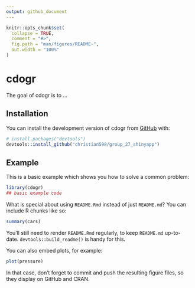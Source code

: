 ```yaml
---
output: github_document
---
```


<!-- README.md is generated from README.Rmd. Please edit that file -->

```r
knitr::opts_chunk$set(
  collapse = TRUE,
  comment = "#>",
  fig.path = "man/figures/README-",
  out.width = "100%"
)
```

# cdogr

<!-- badges: start -->
<!-- badges: end -->

The goal of cdogr is to ...

## Installation

You can install the development version of cdogr from [GitHub](https://github.com/) with:

``` r
# install.packages("devtools")
devtools::install_github("christian598/group_27_shinyapp")
```

## Example

This is a basic example which shows you how to solve a common problem:

```r
library(cdogr)
## basic example code
```

What is special about using `README.Rmd` instead of just `README.md`? You can include R chunks like so:

```r
summary(cars)
```

You'll still need to render `README.Rmd` regularly, to keep `README.md` up-to-date. `devtools::build_readme()` is handy for this.

You can also embed plots, for example:

```r
plot(pressure)
```

In that case, don't forget to commit and push the resulting figure files, so they display on GitHub and CRAN.
